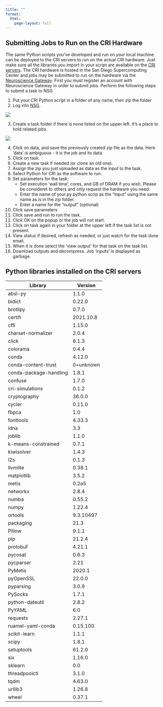 ```yaml
---
title: ""
format:
  html:
    page-layout: full
---
```


## **Submitting Jobs to Run on the CRI Hardware**
The same Python scripts you’ve developed and run on your local machine can be deployed to the CRI servers to run on the actual CRI hardware. Just make sure all the libraries you import in your script are available on the [CRI servers](https://github.com/Integrated-Systems-Neuroengineering/L2S/blob/main/Python%20libraries%20present%20on%20the%20CRI%20servers). The CRI hardware is hosted in the San Diego Supercomputing Center and jobs may be submitted to run on the hardware via the [Neuroscience Gateway](https://www.nsgportal.org/index.html). First you must register an account with Neuroscience Gateway in order to submit jobs. Perform the following steps to submit a task to NSG

1. Put your CRI Python script in a folder of any name, then zip the folder
2. Log into [NSG](https://nsgprod.sdsc.edu:8443/portal2/login!input.action).

![](/images/api/login.png)

3. Create a task folder if there is none listed on the upper left. It’s a place to hold related jobs.

![](/images/api/taskfolder.png)

4. Click on data, and save the previously created zip file as the data. Here ‘data’ is ambiguous - it is the job and its data.
5. Click on task.
6. Create a new task if needed (or clone an old one).
7. Assign the zip you just uploaded as data as the input to the task.
8. Select Python for CRI as the software to run.
9. Set parameters for the task:
    - Set execution ‘wall time’, cores, and GB of DRAM if you wish. Please be consideret to others and only request the hardware you need.
    - Enter the name of your.py python scrip as the “input” using the same name as is in the zip folder.
    - Enter a name for the “output” (optional)
10. Click save parameters
11. Click save and run to run the task.
12. Click OK on the popup or the job will not start.
13. Click on task again in your folder at the upper left if the task list is not present.
14. View status if desired, refresh as needed, or just watch for the task done email.
15. When it is done select the ‘view output’ for that task on the task list.
16. Download outputs and decompress. Job ‘inputs’ is displayed as garbage.

## Python libraries installed on the CRI servers

  | Library       | Version         |
  | ------------- | -------------   |
  |absl-py        |            1.1.0|
  |bidict         |          0.22.0 |
  |brotlipy       |          0.7.0  |
  |certifi        |     2021.10.8   |
  |cffi           |       1.15.0    |
  |charset-normalizer|       2.0.4  |
  |click           |      8.1.3     |
  |colorama        |     0.4.4      |
  |conda           |   4.12.0       |
  |conda-content-trust|   0+unknown |
  |conda-package-handling|    1.8.1 |
  |confuse          |        1.7.0 |
  |cri-simulations  |       0.1.2 |
  |cryptography      |     36.0.0 |
  |cycler                 |    0.11.0 |
  |fbpca             |            1.0 |
  |fonttools          |        4.33.3 |
  |idna                |          3.3 |
  |joblib               |       1.1.0 |
  |k-means-constrained   |      0.7.1 |
  |kiwisolver             |     1.4.3 |
  |l2s                 |        0.1.3 |
  |llvmlite             |      0.38.1 |
  |matplotlib             |     3.5.2 |
  |metis                   |    0.2a5 |
  |networkx       |             2.8.4 |
  |numba           |           0.55.2 |
  |numpy            |          1.22.4 |
  |ortools           |      9.3.10497 |
  |packaging          |          21.3 |
  |Pillow              |        9.1.1 |
  |pip                  |      21.2.4 |
  |protobuf              |     4.21.1 |
  |pycosat              |       0.6.3 |
  |pycparser            |        2.21 |
  |PyMetis             |       2020.1 |
  |pyOpenSSL          |        22.0.0 |
  |pyparsing           |        3.0.9 |
  |PySocks              |       1.7.1 |
  |python-dateutil       |      2.8.2 |
  |PyYAML               |         6.0 |
  |requests             |      2.27.1 |
  |ruamel-yaml-conda    |    0.15.100 |
  |scikit-learn          |      1.1.1 |
  |scipy                  |     1.8.1 |
  |setuptools         |        61.2.0 |
  |six                |        1.16.0 |
  |sklearn            |           0.0|
  |threadpoolctl    |          3.1.0 |
  |tqdm              |         4.63.0 |
  |urllib3          |          1.26.8| 
  |wheel          |            0.37.1|